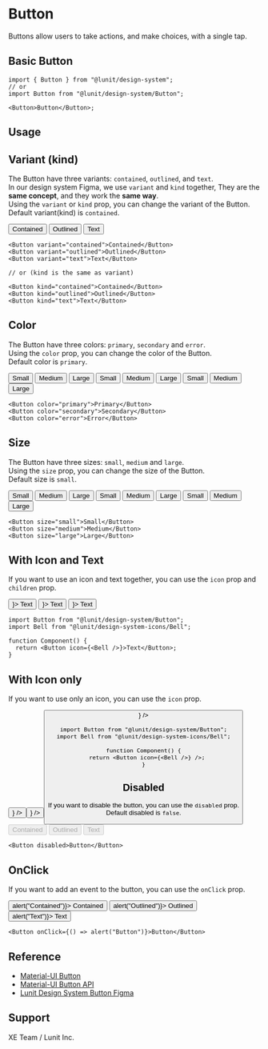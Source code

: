

<Meta of={ButtonStories} />

# Button

Buttons allow users to take actions, and make choices, with a single tap.

## Basic Button

```tsx
import { Button } from "@lunit/design-system";
// or
import Button from "@lunit/design-system/Button";

<Button>Button</Button>;
```

## Usage

<Canvas>
  <Story of={ButtonStories.BasicButton} />
</Canvas>

<Controls />

## Variant (kind)

The Button have three variants: `contained`, `outlined`, and `text`.<br />
In our design system Figma, we use `variant` and `kind` together, They are the **same concept**, and they work the **same way**.<br />
Using the `variant` or `kind` prop, you can change the variant of the Button.<br />
Default variant(kind) is `contained`.

<Canvas>
  <Button variant="contained">Contained</Button>
  <Button variant="outlined">Outlined</Button>
  <Button variant="text">Text</Button>
</Canvas>

```tsx
<Button variant="contained">Contained</Button>
<Button variant="outlined">Outlined</Button>
<Button variant="text">Text</Button>

// or (kind is the same as variant)

<Button kind="contained">Contained</Button>
<Button kind="outlined">Outlined</Button>
<Button kind="text">Text</Button>
```

## Color

The Button have three colors: `primary`, `secondary` and `error`.<br />
Using the `color` prop, you can change the color of the Button.<br />
Default color is `primary`.

<Canvas>
  <Box sx={{ display: "flex", flexDirection: "column", gap: 4 }}>
    <Box>
      <Button sx={{ mr: 2 }} variant="contained" color="primary">
        Small
      </Button>
      <Button sx={{ mr: 2 }} variant="contained" color="secondary">
        Medium
      </Button>
      <Button variant="contained" color="error">
        Large
      </Button>
    </Box>
    <Box>
      <Button sx={{ mr: 2 }} variant="outlined" color="primary">
        Small
      </Button>
      <Button sx={{ mr: 2 }} variant="outlined" color="secondary">
        Medium
      </Button>
      <Button variant="outlined" color="error">
        Large
      </Button>
    </Box>
    <Box>
      <Button sx={{ mr: 2 }} variant="text" color="primary">
        Small
      </Button>
      <Button sx={{ mr: 2 }} variant="text" color="secondary">
        Medium
      </Button>
      <Button variant="text" color="error">
        Large
      </Button>
    </Box>
  </Box>
</Canvas>

```tsx
<Button color="primary">Primary</Button>
<Button color="secondary">Secondary</Button>
<Button color="error">Error</Button>
```

## Size

The Button have three sizes: `small`, `medium` and `large`.<br />
Using the `size` prop, you can change the size of the Button.<br />
Default size is `small`.

<Canvas>
  <Box sx={{ display: "flex", flexDirection: "column", gap: 4 }}>
    <Box>
      <Button sx={{ mr: 2 }} variant="contained" size="small">
        Small
      </Button>
      <Button sx={{ mr: 2 }} variant="contained" size="medium">
        Medium
      </Button>
      <Button variant="contained" size="large">
        Large
      </Button>
    </Box>
    <Box>
      <Button sx={{ mr: 2 }} variant="outlined" size="small">
        Small
      </Button>
      <Button sx={{ mr: 2 }} variant="outlined" size="medium">
        Medium
      </Button>
      <Button variant="outlined" size="large">
        Large
      </Button>
    </Box>
    <Box>
      <Button sx={{ mr: 2 }} variant="text" size="small">
        Small
      </Button>
      <Button sx={{ mr: 2 }} variant="text" size="medium">
        Medium
      </Button>
      <Button variant="text" size="large">
        Large
      </Button>
    </Box>
  </Box>
</Canvas>

```tsx
<Button size="small">Small</Button>
<Button size="medium">Medium</Button>
<Button size="large">Large</Button>
```

## With Icon and Text

If you want to use an icon and text together, you can use the `icon` prop and `children` prop.

<Canvas>
  <Button variant="contained" icon={<Bell />}>
    Text
  </Button>
  <Button variant="outlined" icon={<Bell />}>
    Text
  </Button>
  <Button variant="text" icon={<Bell />}>
    Text
  </Button>
</Canvas>

```tsx
import Button from "@lunit/design-system/Button";
import Bell from "@lunit/design-system-icons/Bell";

function Component() {
  return <Button icon={<Bell />}>Text</Button>;
}
```

## With Icon only

If you want to use only an icon, you can use the `icon` prop.

<Canvas>
  <Button variant="contained" icon={<Bell />} />
  <Button variant="outlined" icon={<Bell />} />
  <Button variant="text" icon={<Bell />} />
</Canvas>

```tsx
import Button from "@lunit/design-system/Button";
import Bell from "@lunit/design-system-icons/Bell";

function Component() {
  return <Button icon={<Bell />} />;
}
```

## Disabled

If you want to disable the button, you can use the `disabled` prop.<br />
Default disabled is `false`.

<Canvas>
  <Button variant="contained" disabled>
    Contained
  </Button>
  <Button variant="outlined" disabled>
    Outlined
  </Button>
  <Button variant="text" disabled>
    Text
  </Button>
</Canvas>

```tsx
<Button disabled>Button</Button>
```

## OnClick

If you want to add an event to the button, you can use the `onClick` prop.

<Canvas>
  <Button variant="contained" onClick={() => alert("Contained")}>
    Contained
  </Button>
  <Button variant="outlined" onClick={() => alert("Outlined")}>
    Outlined
  </Button>
  <Button variant="text" onClick={() => alert("Text")}>
    Text
  </Button>
</Canvas>

```tsx
<Button onClick={() => alert("Button")}>Button</Button>
```

## Reference

- [Material-UI Button](https://mui.com/material-ui/react-button/)
- [Material-UI Button API](https://mui.com/api/button/)
- [Lunit Design System Button Figma](https://www.figma.com/file/BSdRUpEPp7XiJ9YnEqpf6F/1.0.0_Components?type=design&node-id=284-3&mode=design&t=dM6Vnv02YvTzQ8vH-0)

## Support

XE Team / Lunit Inc.
